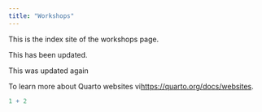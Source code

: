 ```yaml
---
title: "Workshops"
---
```


This is the index site of the workshops page.

This has been updated.

This was updated again

To learn more about Quarto websites vi<https://quarto.org/docs/websites>.

```r
1 + 2
```
